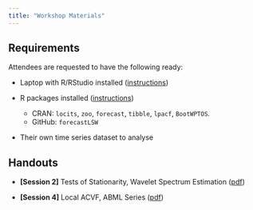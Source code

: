 ```yaml
---
title: "Workshop Materials"
---
```


## Requirements

Attendees are requested to have the following ready:

- Laptop with R/RStudio installed ([instructions](https://posit.co/download/rstudio-desktop/))

- R packages installed ([instructions](files/workshop_packages.pdf))
   + CRAN: `locits`, `zoo`, `forecast`, `tibble`, `lpacf`, `BootWPTOS`.
   + GitHub: `forecastLSW`
   
- Their own time series dataset to analyse

## Handouts

- **[Session 2]** Tests of Stationarity, Wavelet Spectrum Estimation ([pdf](files/fhm_workshop_session_2.pdf))

- **[Session 4]** Local ACVF, ABML Series ([pdf](files/fhm_workshop_session_4.pdf))
